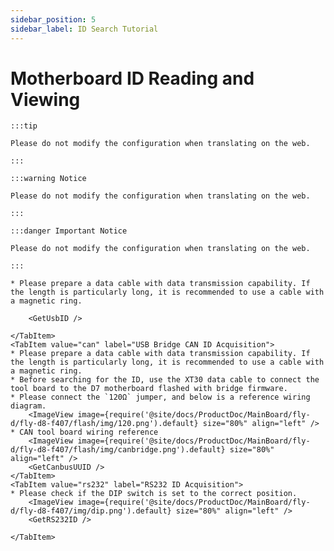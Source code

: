 ```yaml
---
sidebar_position: 5
sidebar_label: ID Search Tutorial
---
```








# Motherboard ID Reading and Viewing

    :::tip

    Please do not modify the configuration when translating on the web.

    :::

    :::warning Notice

    Please do not modify the configuration when translating on the web.

    :::

    :::danger Important Notice

    Please do not modify the configuration when translating on the web.

    :::

<Tabs>
    <TabItem value="usb" label="USB ID Acquisition" default>
        
    * Please prepare a data cable with data transmission capability. If the length is particularly long, it is recommended to use a cable with a magnetic ring.
    
        <GetUsbID />
        
    </TabItem>
    <TabItem value="can" label="USB Bridge CAN ID Acquisition">
    * Please prepare a data cable with data transmission capability. If the length is particularly long, it is recommended to use a cable with a magnetic ring.
    * Before searching for the ID, use the XT30 data cable to connect the tool board to the D7 motherboard flashed with bridge firmware.
    * Please connect the `120Ω` jumper, and below is a reference wiring diagram.
        <ImageView image={require('@site/docs/ProductDoc/MainBoard/fly-d/fly-d8-f407/flash/img/120.png').default} size="80%" align="left" />
    * CAN tool board wiring reference
        <ImageView image={require('@site/docs/ProductDoc/MainBoard/fly-d/fly-d8-f407/flash/img/canbridge.png').default} size="80%" align="left" />   
        <GetCanbusUUID />
    </TabItem>
    <TabItem value="rs232" label="RS232 ID Acquisition">
    * Please check if the DIP switch is set to the correct position.
        <ImageView image={require('@site/docs/ProductDoc/MainBoard/fly-d/fly-d8-f407/img/dip.png').default} size="80%" align="left" />              
        <GetRS232ID />

    </TabItem>
</Tabs>